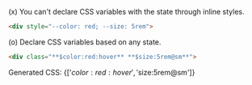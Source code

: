 (x) You can't declare CSS variables with the state through inline styles.
```html
<div style="--color: red; --size: 5rem">
```

(o) Declare CSS variables based on any state.
```html
<div class="**$color:red:hover** **$size:5rem@sm**">
```
Generated CSS:
<Class2CSS>
    {['$color:red:hover', '$size:5rem@sm']}
</Class2CSS>